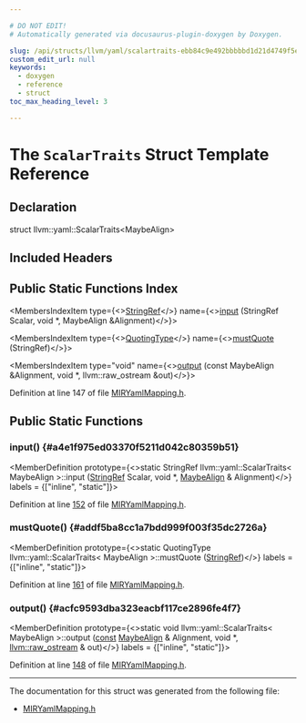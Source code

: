 ```yaml
---

# DO NOT EDIT!
# Automatically generated via docusaurus-plugin-doxygen by Doxygen.

slug: /api/structs/llvm/yaml/scalartraits-ebb84c9e492bbbbbd1d21d4749f5ed70
custom_edit_url: null
keywords:
  - doxygen
  - reference
  - struct
toc_max_heading_level: 3

---
```





# The `ScalarTraits` Struct Template Reference

<DoxygenPage pluginConfig={pluginConfig}>



## Declaration

<CodeBlock>struct llvm::yaml::ScalarTraits&lt;MaybeAlign&gt;</CodeBlock>

## Included Headers

<IncludesList>
<IncludesListItem
  filePath="llvm/CodeGen/MIRYamlMapping.h"
  permalink="/docs/api/files/include/include/llvm/include/llvm/codegen/miryamlmapping-h"
  isLocal="true" />
</IncludesList>

## Public Static Functions Index

<MembersIndex>

<MembersIndexItem
  type={<><a href="/docs/api/classes/llvm/stringref">StringRef</a></>}
  name={<><a href="#a4e1f975ed03370f5211d042c80359b51">input</a> (StringRef Scalar, void &#42;, MaybeAlign &amp;Alignment)</>}>
</MembersIndexItem>

<MembersIndexItem
  type={<><a href="/docs/api/namespaces/llvm/yaml/#a2e9b09c50b4fff3bad8cba23daef8757">QuotingType</a></>}
  name={<><a href="#addf5ba8cc1a7bdd999f003f35dc2726a">mustQuote</a> (StringRef)</>}>
</MembersIndexItem>

<MembersIndexItem
  type="void"
  name={<><a href="#acfc9593dba323eacbf117ce2896fe4f7">output</a> (const MaybeAlign &amp;Alignment, void &#42;, llvm::raw&#95;ostream &amp;out)</>}>
</MembersIndexItem>

</MembersIndex>


Definition at line 147 of file <a href="/docs/api/files/include/include/llvm/include/llvm/codegen/miryamlmapping-h">MIRYamlMapping.h</a>.

<SectionDefinition>

## Public Static Functions

### input() {#a4e1f975ed03370f5211d042c80359b51}

<MemberDefinition
  prototype={<>static StringRef llvm::yaml::ScalarTraits&lt; MaybeAlign &gt;::input (<a href="/docs/api/classes/llvm/stringref">StringRef</a> Scalar, void &#42;, <a href="/docs/api/structs/llvm/maybealign">MaybeAlign</a> &amp; Alignment)</>}
  labels = {["inline", "static"]}>

Definition at line <a href="/docs/api/files/include/include/llvm/include/llvm/codegen/miryamlmapping-h/#l00152">152</a> of file <a href="/docs/api/files/include/include/llvm/include/llvm/codegen/miryamlmapping-h">MIRYamlMapping.h</a>.
</MemberDefinition>

### mustQuote() {#addf5ba8cc1a7bdd999f003f35dc2726a}

<MemberDefinition
  prototype={<>static QuotingType llvm::yaml::ScalarTraits&lt; MaybeAlign &gt;::mustQuote (<a href="/docs/api/classes/llvm/stringref">StringRef</a>)</>}
  labels = {["inline", "static"]}>

Definition at line <a href="/docs/api/files/include/include/llvm/include/llvm/codegen/miryamlmapping-h/#l00161">161</a> of file <a href="/docs/api/files/include/include/llvm/include/llvm/codegen/miryamlmapping-h">MIRYamlMapping.h</a>.
</MemberDefinition>

### output() {#acfc9593dba323eacbf117ce2896fe4f7}

<MemberDefinition
  prototype={<>static void llvm::yaml::ScalarTraits&lt; MaybeAlign &gt;::output (<a href="/docs/api/files/lib/lib/target/lib/target/aarch64/aarch64promoteconstant-cpp/#a90f8350fecae261c25be85d38b451bff">const</a> <a href="/docs/api/structs/llvm/maybealign">MaybeAlign</a> &amp; Alignment, void &#42;, <a href="/docs/api/classes/llvm/raw-ostream">llvm::raw&#95;ostream</a> &amp; out)</>}
  labels = {["inline", "static"]}>

Definition at line <a href="/docs/api/files/include/include/llvm/include/llvm/codegen/miryamlmapping-h/#l00148">148</a> of file <a href="/docs/api/files/include/include/llvm/include/llvm/codegen/miryamlmapping-h">MIRYamlMapping.h</a>.
</MemberDefinition>

</SectionDefinition>

<hr/>

The documentation for this struct was generated from the following file:

<ul>
<li><a href="/docs/api/files/include/include/llvm/include/llvm/codegen/miryamlmapping-h">MIRYamlMapping.h</a></li>
</ul>

</DoxygenPage>
